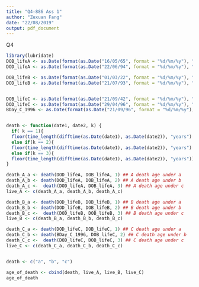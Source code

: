 ```yaml
---
title: "Q4-886 Ass 1"
author: "Zexuan Fang"
date: "22/08/2019"
output: pdf_document
---
```


Q4
```r
library(lubridate)
DOB_lifeA <- as.Date(format(as.Date("16/05/65", format = "%d/%m/%y"), "19%y-%m-%d")) #Life A date of birth
DOD_lifeA <- as.Date(format(as.Date("22/06/94", format = "%d/%m/%y"), "19%y-%m-%d")) #Life A date of death

DOB_lifeB <- as.Date(format(as.Date("01/03/22", format = "%d/%m/%y"), "19%y-%m-%d")) #Life B date of birth
DOD_lifeB <- as.Date(format(as.Date("21/07/93", format = "%d/%m/%y"), "19%y-%m-%d")) #Life B date of death


DOB_lifeC <- as.Date(format(as.Date("21/09/42", format = "%d/%m/%y"), "19%y-%m-%d")) #Life C date of birth
DOD_lifeC <- as.Date(format(as.Date("29/04/96", format = "%d/%m/%y"), "19%y-%m-%d")) #Life C date of death
BDay_C_1996 <- as.Date(format(as.Date("21/09/96", format = "%d/%m/%y"), "19%y-%m-%d")) #Life C birthday in the year 1996


death <- function(date1, date2, k) {
  if( k == 1){
  floor(time_length(difftime(as.Date(date1), as.Date(date2)), "years") +1)} ## death definition a
  else if(k == 2){
  floor(time_length(difftime(as.Date(date1), as.Date(date2)), "years") -1)} ## death definition b
  else if(k == 3){
  floor(time_length(difftime(as.Date(date1), as.Date(date2)), "years"))} ## death definition c
}

death_A_a <- death(DOD_lifeA, DOB_lifeA, 1) ## A death age under a
death_A_b <- death(DOD_lifeA, DOB_lifeA, 2) ## A death age under b
death_A_c <-  death(DOD_lifeA, DOB_lifeA, 3) ## A death age under c
live_A <- c(death_A_a, death_A_b, death_A_c)

death_B_a <- death(DOD_lifeB, DOB_lifeB, 1) ## B death age under a
death_B_b <- death(DOD_lifeB, DOB_lifeB, 2) ## B death age under b
death_B_c <-  death(DOD_lifeB, DOB_lifeB, 3) ## B death age under c
live_B <- c(death_B_a, death_B_b, death_B_c)

death_C_a <- death(DOD_lifeC, DOB_lifeC, 1) ## C death age under a
death_C_b <- death(BDay_C_1996, DOB_lifeC, 2) ## C death age under b
death_C_c <-  death(DOD_lifeC, DOB_lifeC, 3) ## C death age under c
live_C <- c(death_C_a, death_C_b, death_C_c)


death <- c("a", "b", "c")

age_of_death <- cbind(death, live_A, live_B, live_C)
age_of_death
```
